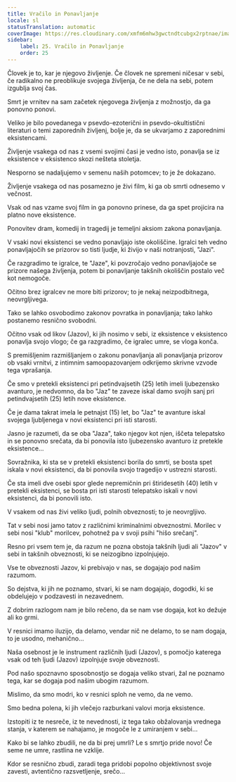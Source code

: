 ```yaml
---
title: Vračilo in Ponavljanje
locale: sl
statusTranslation: automatic
coverImage: https://res.cloudinary.com/xmfm6mhw3gwctndtcubgx2rptnae/image/upload/v1740468922/small_cover_tratado_de_psicologia_revolucionaria_a4c0dca4e0.webp
sidebar:
    label: 25. Vračilo in Ponavljanje
    order: 25
---
```

Človek je to, kar je njegovo življenje. Če človek ne spremeni ničesar v sebi, če radikalno ne preoblikuje svojega življenja, če ne dela na sebi, potem izgublja svoj čas.

Smrt je vrnitev na sam začetek njegovega življenja z možnostjo, da ga ponovno ponovi.

Veliko je bilo povedanega v psevdo-ezoterični in psevdo-okultistični literaturi o temi zaporednih življenj, bolje je, da se ukvarjamo z zaporednimi eksistencami.

Življenje vsakega od nas z vsemi svojimi časi je vedno isto, ponavlja se iz eksistence v eksistenco skozi nešteta stoletja.

Nesporno se nadaljujemo v semenu naših potomcev; to je že dokazano.

Življenje vsakega od nas posamezno je živi film, ki ga ob smrti odnesemo v večnost.

Vsak od nas vzame svoj film in ga ponovno prinese, da ga spet projicira na platno nove eksistence.

Ponovitev dram, komedij in tragedij je temeljni aksiom zakona ponavljanja.

V vsaki novi eksistenci se vedno ponavljajo iste okoliščine. Igralci teh vedno ponavljajočih se prizorov so tisti ljudje, ki živijo v naši notranjosti, "Jazi".

Če razgradimo te igralce, te "Jaze", ki povzročajo vedno ponavljajoče se prizore našega življenja, potem bi ponavljanje takšnih okoliščin postalo več kot nemogoče.

Očitno brez igralcev ne more biti prizorov; to je nekaj neizpodbitnega, neovrgljivega.

Tako se lahko osvobodimo zakonov povratka in ponavljanja; tako lahko postanemo resnično svobodni.

Očitno vsak od likov (Jazov), ki jih nosimo v sebi, iz eksistence v eksistenco ponavlja svojo vlogo; če ga razgradimo, če igralec umre, se vloga konča.

S premišljenim razmišljanjem o zakonu ponavljanja ali ponavljanja prizorov ob vsaki vrnitvi, z intimnim samoopazovanjem odkrijemo skrivne vzvode tega vprašanja.

Če smo v pretekli eksistenci pri petindvajsetih (25) letih imeli ljubezensko avanturo, je nedvomno, da bo "Jaz" te zaveze iskal damo svojih sanj pri petindvajsetih (25) letih nove eksistence.

Če je dama takrat imela le petnajst (15) let, bo "Jaz" te avanture iskal svojega ljubljenega v novi eksistenci pri isti starosti.

Jasno je razumeti, da se oba "Jaza", tako njegov kot njen, iščeta telepatsko in se ponovno srečata, da bi ponovila isto ljubezensko avanturo iz pretekle eksistence...

Sovražnika, ki sta se v pretekli eksistenci borila do smrti, se bosta spet iskala v novi eksistenci, da bi ponovila svojo tragedijo v ustrezni starosti.

Če sta imeli dve osebi spor glede nepremičnin pri štiridesetih (40) letih v pretekli eksistenci, se bosta pri isti starosti telepatsko iskali v novi eksistenci, da bi ponovili isto.

V vsakem od nas živi veliko ljudi, polnih obveznosti; to je neovrgljivo.

Tat v sebi nosi jamo tatov z različnimi kriminalnimi obveznostmi. Morilec v sebi nosi "klub" morilcev, pohotnež pa v svoji psihi "hišo srečanj".

Resno pri vsem tem je, da razum ne pozna obstoja takšnih ljudi ali "Jazov" v sebi in takšnih obveznosti, ki se neizogibno izpolnjujejo.

Vse te obveznosti Jazov, ki prebivajo v nas, se dogajajo pod našim razumom.

So dejstva, ki jih ne poznamo, stvari, ki se nam dogajajo, dogodki, ki se obdelujejo v podzavesti in nezavednem.

Z dobrim razlogom nam je bilo rečeno, da se nam vse dogaja, kot ko dežuje ali ko grmi.

V resnici imamo iluzijo, da delamo, vendar nič ne delamo, to se nam dogaja, to je usodno, mehanično...

Naša osebnost je le instrument različnih ljudi (Jazov), s pomočjo katerega vsak od teh ljudi (Jazov) izpolnjuje svoje obveznosti.

Pod našo spoznavno sposobnostjo se dogaja veliko stvari, žal ne poznamo tega, kar se dogaja pod našim ubogim razumom.

Mislimo, da smo modri, ko v resnici sploh ne vemo, da ne vemo.

Smo bedna polena, ki jih vlečejo razburkani valovi morja eksistence.

Izstopiti iz te nesreče, iz te nevednosti, iz tega tako obžalovanja vrednega stanja, v katerem se nahajamo, je mogoče le z umiranjem v sebi...

Kako bi se lahko zbudili, ne da bi prej umrli? Le s smrtjo pride novo! Če seme ne umre, rastlina ne vzklíje.

Kdor se resnično zbudi, zaradi tega pridobi popolno objektivnost svoje zavesti, avtentično razsvetljenje, srečo...

